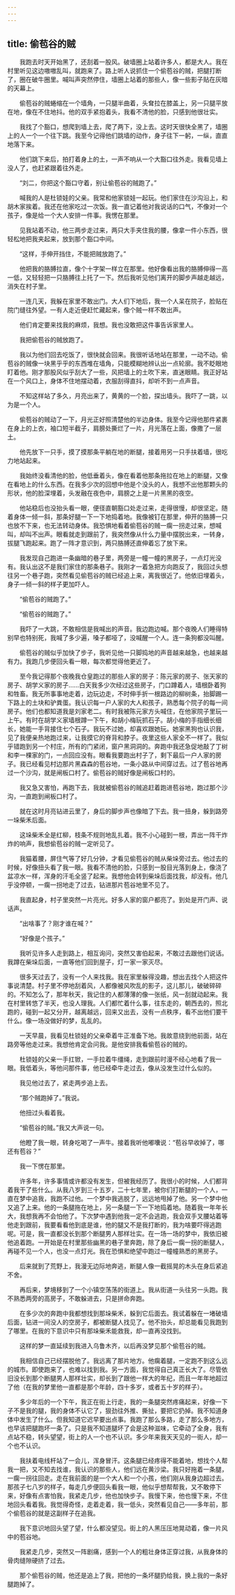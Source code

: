 ```yaml
---
---
---
```

title: 偷苞谷的贼
---




　　我跑去时天开始黑了，还刮着一股风。破墙圈上站着许多人，都是大人。我在村里听见这边嗷嗷乱叫，就跑来了。路上听人说抓住一个偷苞谷的贼，把腿打断了，圈在破牛圈里。喊叫声突然停住，墙圈上站着的那些人，像一些影子贴在灰暗的天幕上。

　　偷苞谷的贼蜷缩在一个墙角，一只腿半曲着，头耷拉在膝盖上，另一只腿平放在地，像在不住地抖。他的双手紧抱着头，我看不清他的脸，只感到他很壮实。

　　我找了个豁口，想爬到墙上去，爬了两下，没上去。这时天很快全黑了，墙圈上的人一个一个往下跳。我至今记得他们跳墙的动作，身子往下一躬，一纵，直直地落下来。

　　他们跳下来后，拍打着身上的土，一声不响从一个大豁口往外走。我看见墙上没人了，也赶紧跟着往外走。

　　“刘二，你把这个豁口守着，别让偷苞谷的贼跑了。”

　　喊我的人是杜锁娃的父亲。我常和他家锁娃一起玩。他们家住在沙沟沿上，和胡木家挨着。我还在他家吃过一次饭。我一直记着他对我说话的口气，不像对一个孩子，像是给一个大人安排一件事。我愣在那里。

　　见我站着不动，他三两步走过来，两只大手夹住我的腰，像拿一件小东西，很轻松地把我夹起来，放到那个豁口中间。

　　“这样，手伸开挡住，不能把贼放跑了。”

　　他把我的胳膊拉直，像个十字架一样立在那里。他好像看出我的胳膊伸得一高一低，又轻轻把一只胳膊往上托了一下。然后我听见他们离开的脚步声越走越远，消失在村子里。

　　一连几天，我躲在家里不敢出门。大人们下地后，我一个人呆在院子，脸贴在院门缝往外望。一有人走近便赶忙藏起来，像个贼一样不敢出声。

　　他们肯定要来找我的麻烦，我想。我也没敢把这件事告诉家里人。

　　我把偷苞谷的贼放跑了。

　　我以为他们回去吃饭了，很快就会回来。我很听话地站在那里，一动不动。偷苞谷的贼像一块黑乎乎的东西堆在墙角，只能模糊地辨认出一点轮廓。我不眨眼地盯着他。刚才那股风似乎刮大了一些，风把墙上的土吹下来，直迷眼睛。我正好站在一个风口上，身体不住地摆动着，衣服刮得直抖，却听不到一点声音。

　　不知这样站了多久，月亮出来了，黄黄的一个脸，探出墙头。我吓了一跳，以为是一个人。

　　偷苞谷的贼动了一下，月光正好照清楚他的半边身体。我至今记得他那件紧裹在身上的上衣，袖口短半截子，肩膀处撕烂了一片，月光落在上面，像撒了一层土。

　　他先放下一只手，摸了摸那条平躺在地的断腿，接着用另一只手扶着墙，很吃力地站起来。

　　我始终没看清他的脸，他低垂着头，像在看着他那条拖拉在地上的断腿，又像在看地上的什么东西。在我多少次的回想中他是个没头的人，我想不出他那颗头的形状，他的脸深埋着，头发融在夜色中，肩膀之上是一片黑黑的夜空。

　　他站稳后也没抬头看一眼，便径直朝豁口处走过来，走得很慢，却很坚定。随着身体一倾一斜，那条好腿一下一下地捣着地。我像被钉在那里，伸开的胳膊一只也放不下来，也无法转动身体。我恐惧地看着偷苞谷的贼一瘸一拐走过来，想喊叫，却叫不出声。眼看就走到跟前了，我突然像从什么力量中摆脱出来，一转身，拔腿飞跑起来。跑了一阵才意识到，两只胳膊还直伸着忘了放下来。

　　我发现自己跑进一条幽暗的巷子里，两旁是一幢一幢的黑房子，一点灯光没有。我认出这不是我们家住的那条巷子。我刚才一着急把方向跑反了，我回过头想往另一个巷子跑，突然看见偷苞谷的贼已经追上来，离我很近了。他依旧埋着头，身子一倾一斜的样子更加吓人。

　　“偷苞谷的贼跑了。”

　　“偷苞谷的贼跑了。”

　　我吓了一大跳，不敢相信是我喊出的声音。我边跑边喊。那个夜晚人们睡得特别早也特别死，我喊了多少遍，嗓子都哑了，没喊醒一个人。连一条狗都没叫醒。

　　偷苞谷的贼似乎加快了步子，我听见他一只脚捣地的声音越来越急，也越来越有力。我跑几步便回头看一眼，每次都觉得他更近了。

　　至今我记得那个夜晚我仓皇跑过的那些人家的房子：陈元家的房子、张天家的房子、胡学义家的房子……白天我多少次经过这些房子，门口蹲着人，墙根卧着狗和牲畜。我无所事事地走着，边玩边走，不时伸手折一根路边的柳树条，抬脚踢一下路上的土块和驴粪蛋。我认识每一户人家的大人和孩子，熟悉每个院子的每一间房子。他们也都知道我是刘家老二。有时我被陈元家方头喊住，在他家院子里玩一上午。有时在胡学义家墙根蹲一下午，和胡小梅玩抓石子。胡小梅的手指细长细长，她能一手背接住七个石子。我玩不过她，却喜欢跟她玩。她家黑狗也认识我，见了我便亲热地跑过来，让我摸它的脊背和脖子。夜里这些人家全不一样了。我似乎错跑到另一个村庄，所有的门紧闭，窗户黑洞洞的。奔跑中我还急促地敲了丁树和李一棵家的门，一点回应没有。眼看我要跑出村子了，剩下最后一户人家的房子。我已经看见村边那片黑森森的苞谷地，一条小路从中间穿过去。过了苞谷地再过一个沙沟，就是闸板口村了。偷苞谷的贼好像是闸板口村的。

　　我又急又害怕，再跑下去，我就被偷苞谷的贼追赶着跑进苞谷地，跑过那个沙沟，一直跑到闸板口村了。

　　就在这时月亮钻进云里了，身后的脚步声也像暗了下去。我一扭身，躲到路旁一垛柴禾后面。

　　这垛柴禾全是红柳，枝条不规则地乱扎着。我不小心碰到一根，弄出一阵干炸炸的响声，我想偷苞谷的贼一定听见了。

　　我猫着腰，屏住气等了好几分钟，才看见偷苞谷的贼从柴垛旁过去。他过去的时候，好像扭头看了我一眼。我看不清他的脸，只感到一股目光落到身上，像浇了盆凉水一样，浑身的汗毛全竖了起来。我想他会转到柴垛后面找我，却没有。他几乎没停顿，一瘸一拐地走了过去，钻进那片苞谷地里不见了。

　　我直起身，村子里突然一片亮光。好多人家的窗户都亮了。到处是开门声、说话声。

　　“出啥事了？刚才谁在喊？”

　　“好像是个孩子。”

　　我听见许多人走到路上，相互询问，突然又害伯起来，不敢过去跟他们说话。我蹲在柴垛后面，一直等他们回到屋子，灯一家一家灭尽。

　　很多天过去了，没有一个人来找我。我在家里躲得没趣，想出去找个人把这件事说清楚。村子里不停地刮着风，人都像被风吹乱的影子，这儿那儿，破破碎碎的。不知怎么了，那年秋天，我记住的人都薄薄的像一张纸，风一刮就动起来。我在村里转悠了半天，也没人理我。人们都忙着什么事，往东走的，朝西去的，照北跑的，碰到一起又分开，越离越远，回来又出去，没有一点秩序，看不出他们要干什么。像一场没做好的梦，乱乱的。

　　一天早晨，我看见杜锁娃的父亲牵着牛正准备下地。我故意绕到他前面，站在路旁等他走过来。我想他肯定会问我。是他安排我看偷苞谷的贼的。

　　杜锁娃的父亲一手扛锨，一手拉着牛缰绳，走到跟前时漫不经心地看了我一眼。我低着头，等他问那件事，他已经牵牛走过去，像从没发生过什么似的。

　　我见他过去了，紧走两步追上去。

　　“那个贼跑掉了。”我说。

　　他扭过头看着我。

　　“偷苞谷的贼。”我又大声说一句。

　　他瞪了我一眼，转身吃喝了一声牛。接着我听他嘟囔说：“苞谷早收掉了，哪还有苞谷？”

　　我一下愣在那里。

　　许多年，许多事情或许都没有发生，但被我经历了。我很小的时候，人们都背着我干了些什么。从我八岁到三十五岁，二十七年里，被你们打断腿的一个人，一直在梦中追我，我跑不过他。一个梦中我逃脱了，远远地甩掉了他。另一个梦中他又追了上来。他的一条腿拖在地上，另一条腿一下一下地捣着地。随着我一年年长大，我想我再不会怕他了。下次梦中遇到他我一定不会逃跑，我会双手叉腰站着等他走到跟前，我要看看他到底是谁，他的腿又不是我打断的，我为啥要吓得逃跑呢。可是，我一直都没长到那个断腿男人那样壮实。在一场一场的梦中，我依旧被他追着跑。一开始是在村里那些幽黑的巷子里奔跑，除了身后一瘸一拐的断腿人，再碰不见一个人，也没一点灯光。我在恐惧和绝望中跑过一幢幢熟悉的黑房子。

　　后来就到了荒野上，我漫无边际地奔逃，断腿人像一截摇晃的木头在身后紧追不舍。

　　再后来，梦境移到了一个小镇空荡荡的街道上。我从街道一头往另一头跑。我不熟悉两旁的高房子，不敢躲进去，只是拼命奔跑。

　　在多少次的奔跑中我都想找到那垛柴禾，躲到它后面去。我试着躲在一堵破墙后面，钻进一间没人的空房子，都被断腿人找见了。他不抬头，却总能看见我跑到了哪里。在我的下意识中只有那垛柴禾能救我，却一直再没找到。

　　这样的梦一直延续到我进入乌鲁木齐，以后再没梦见那个偷苞谷的贼。

　　我相信自己已经摆脱他了。我远离了那片地方。他瘸着腿，一定跑不到这么远的城市。即使跑来了，也难以找到我。另一方面，我觉得自己真正长大了。尽管依旧没长到那个断腿男人那样壮实，却长到了跟他一样大的年纪，而且一年年地超过了他（在我的梦里他一直都是那个年龄，四十多岁，或者五十岁的样子）。

　　多少年后的一个下午，我正在街上行走，我的一条腿突然疼痛起来，好像一下子不是我的腿，我的身体不认它了，狠劲往外推、撕扯，要把它扔掉。我不知道身体中发生了什么。但我知道它迟早要出点事。我跑了那么多路，走了那么多地方，也早该把腿跑坏一条了。只是我不知道腿坏了会是这种滋味，它牵动了全身，我有点站不稳，转头望望，街上的人一个也不认识。多少年来我天天见的一街人，却一个也不认识。

　　我扶着电线杆站了一会儿，浑身冒汗。这条腿已经疼得不能着地，想找个人帮我一把，又不知去找谁，我认识的那些人，他们远在黄沙梁。我只好拖着一条腿，一瘸一拐往回走。走在我前面的是一个大人和一个小孩，他们刚从我身边超过去。那孩子七八岁的样子，每走几步便回头看我一眼，他似乎想帮帮我，又不敢停下来，好像有点害怕我，我紧走几步，他也加快步子。我慢下来，他也慢下来，不住地回头看着我。我觉得奇怪，走着走着，我一低头，突然看见自己——多年前，那个偷苞谷的就是这副样子在追我。

　　我下意识地回头望了望，什么都没望见。街上的人黑压压地晃动着，像一片风中的苞谷地。

　　我紧走几步，突然又一阵剧痛，感到一个人的粗壮身体正穿过我，从我身体的骨肉缝隙硬挤了过去。

　　那个偷苞谷的贼，他还是追上了我，把他的一条坏腿扔给我，换上我的一条好腿跑掉了。